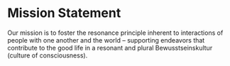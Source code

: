# Mission Statement

Our mission is to foster the resonance principle inherent to interactions of people with one another and the world – supporting endeavors that contribute to the good life in a resonant and plural Bewusstseinskultur (culture of consciousness).
